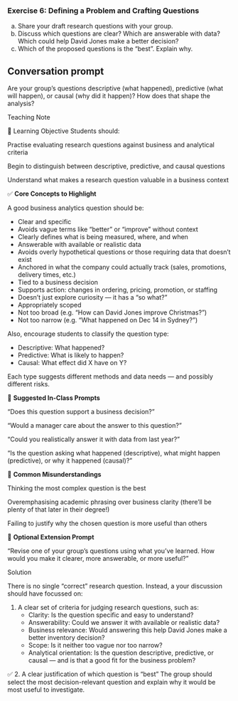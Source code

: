 <!-- question-type: inclass -->
### Exercise 6: Defining a Problem and Crafting Questions

(a) Share your draft research questions with your group.
(b) Discuss which questions are clear? Which are answerable with data? Which could help David Jones make a better decision?
(c) Which of the proposed questions is the "best". Explain why.

::: {.callout-tip} 
## Conversation prompt  
Are your group's questions descriptive (what happened), predictive (what will happen), or causal (why did it happen)? How does that shape the analysis?
:::

<!-- BEGIN PROFILE:r-teaching-guide -->
::: {.content-visible when-profile="r-teaching-guide"}

::: {.teaching-block}

::: {.teaching-block-header}
Teaching Note
:::

::: {.teaching-block-body}

🎯 Learning Objective
Students should:

Practise evaluating research questions against business and analytical criteria

Begin to distinguish between descriptive, predictive, and causal questions

Understand what makes a research question valuable in a business context

✅  **Core Concepts to Highlight**

A good business analytics question should be:

- Clear and specific
- Avoids vague terms like "better" or "improve" without context
- Clearly defines what is being measured, where, and when
- Answerable with available or realistic data
- Avoids overly hypothetical questions or those requiring data that doesn’t exist
- Anchored in what the company could actually track (sales, promotions, delivery times, etc.)
- Tied to a business decision
- Supports action: changes in ordering, pricing, promotion, or staffing
- Doesn’t just explore curiosity — it has a “so what?”
- Appropriately scoped
- Not too broad (e.g. “How can David Jones improve Christmas?”)
- Not too narrow (e.g. “What happened on Dec 14 in Sydney?”)

Also, encourage students to classify the question type:

- Descriptive: What happened?
- Predictive: What is likely to happen?
- Causal: What effect did X have on Y?

Each type suggests different methods and data needs — and possibly different risks.

💬 **Suggested In-Class Prompts**

“Does this question support a business decision?”

“Would a manager care about the answer to this question?”

“Could you realistically answer it with data from last year?”

“Is the question asking what happened (descriptive), what might happen (predictive), or why it happened (causal)?”

📌 **Common Misunderstandings**

Thinking the most complex question is the best

Overemphasising academic phrasing over business clarity (there'll be plenty of that later in their degree!)

Failing to justify why the chosen question is more useful than others

📝 **Optional Extension Prompt**

“Revise one of your group's questions using what you’ve learned. How would you make it clearer, more answerable, or more useful?”

:::

:::

:::
<!-- END PROFILE:r-teaching-guide -->

<!-- BEGIN PROFILE:r-solutions -->
::: {.content-visible when-profile="r-solutions" when-profile="r-teaching-guide"}

::: {.solution-block}

::: {.solution-block-header}
Solution
:::

::: {.solution-block-body}

There is no single “correct” research question. Instead, a your discussion should have focussed on:

1. A clear set of criteria for judging research questions, such as:
    - Clarity: Is the question specific and easy to understand?
    - Answerability: Could we answer it with available or realistic data?
    - Business relevance: Would answering this help David Jones make a better inventory decision?
    - Scope: Is it neither too vague nor too narrow?
    - Analytical orientation: Is the question descriptive, predictive, or causal — and is that a good fit for the business problem?

✅ 2. A clear justification of which question is “best”
The group should select the most decision-relevant question and explain why it would be most useful to investigate.

:::

:::

:::
<!-- END PROFILE:r-solutions -->

